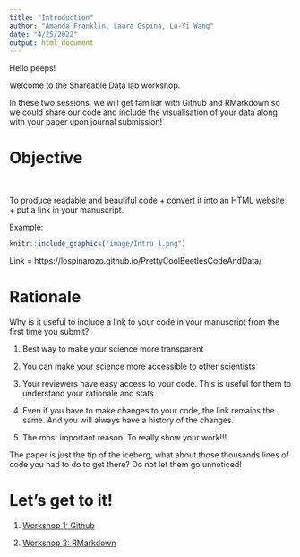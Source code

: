 ```yaml
---
title: "Introduction"
author: "Amanda Franklin, Laura Ospina, Lu-Yi Wang"
date: "4/25/2022"
output: html_document
---
```


Hello peeps!

Welcome to the Shareable Data lab workshop. 

In these two sessions, we will get familiar with Github and RMarkdown so we could share our code and include the visualisation of your data along with your paper upon journal submission!

# Objective

<br>

To produce readable and beautiful code + convert it into an HTML website + put a link in your manuscript.  

Example:

```r
knitr::include_graphics("image/Intro 1.png")
```

Link = https://lospinarozo.github.io/PrettyCoolBeetlesCodeAndData/ 


# Rationale

Why is it useful to include a link to your code in your manuscript from the first time you submit? 

1) Best way to make your science more transparent  

2) You can make your science more accessible to other scientists  

3) Your reviewers have easy access to your code. This is useful for them to understand your rationale and stats  

4) Even if you have to make changes to your code, the link remains the same. And you will always have a history of the changes.  

5) The most important reason: To really show your work!!!  

The paper is just the tip of the iceberg, what about those thousands  lines of code you had to do to get there? Do not let them go unnoticed!


# Let's get to it!

1. [Workshop 1: Github](workshopGithub.html) 

1. [Workshop 2: RMarkdown](workshopRMarkdown.html) 
